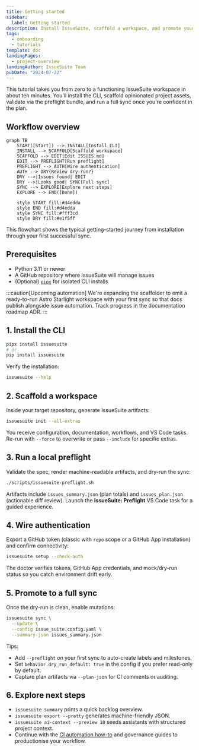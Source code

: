 ```yaml
---
title: Getting started
sidebar:
  label: Getting started
description: Install IssueSuite, scaffold a workspace, and promote your first deterministic GitHub Issues sync.
tags:
  - onboarding
  - tutorials
template: doc
landingPages:
  - project-overview
landingAuthor: IssueSuite Team
pubDate: "2024-07-22"
---
```


This tutorial takes you from zero to a functioning IssueSuite workspace in about ten minutes. You'll install the CLI, scaffold opinionated project assets, validate via the preflight bundle, and run a full sync once you're confident in the plan.

## Workflow overview

```mermaid
graph TB
    START([Start]) --> INSTALL[Install CLI]
    INSTALL --> SCAFFOLD[Scaffold workspace]
    SCAFFOLD --> EDIT[Edit ISSUES.md]
    EDIT --> PREFLIGHT[Run preflight]
    PREFLIGHT --> AUTH[Wire authentication]
    AUTH --> DRY{Review dry-run?}
    DRY -->|Issues found| EDIT
    DRY -->|Looks good| SYNC[Full sync]
    SYNC --> EXPLORE[Explore next steps]
    EXPLORE --> END([Done])

    style START fill:#d4edda
    style END fill:#d4edda
    style SYNC fill:#fff3cd
    style DRY fill:#e1f5ff
```

This flowchart shows the typical getting-started journey from installation through your first successful sync.

## Prerequisites

- Python 3.11 or newer
- A GitHub repository where IssueSuite will manage issues
- (Optional) [`pipx`](https://pypa.github.io/pipx/) for isolated CLI installs

:::caution[Upcoming automation]
We're expanding the scaffolder to emit a ready-to-run Astro Starlight workspace with your first sync so that docs publish alongside issue automation. Track progress in the documentation roadmap ADR.
:::

## 1. Install the CLI

```bash
pipx install issuesuite
# or
pip install issuesuite
```

Verify the installation:

```bash
issuesuite --help
```

## 2. Scaffold a workspace

Inside your target repository, generate IssueSuite artifacts:

```bash
issuesuite init --all-extras
```

You receive configuration, documentation, workflows, and VS Code tasks. Re-run with `--force` to overwrite or pass `--include` for specific extras.

## 3. Run a local preflight

Validate the spec, render machine-readable artifacts, and dry-run the sync:

```bash
./scripts/issuesuite-preflight.sh
```

Artifacts include `issues_summary.json` (plan totals) and `issues_plan.json` (actionable diff review). Launch the **IssueSuite: Preflight** VS Code task for a guided experience.

## 4. Wire authentication

Export a GitHub token (classic with `repo` scope or a GitHub App installation) and confirm connectivity:

```bash
issuesuite setup --check-auth
```

The doctor verifies tokens, GitHub App credentials, and mock/dry-run status so you catch environment drift early.

## 5. Promote to a full sync

Once the dry-run is clean, enable mutations:

```bash
issuesuite sync \
  --update \
  --config issue_suite.config.yaml \
  --summary-json issues_summary.json
```

Tips:

- Add `--preflight` on your first sync to auto-create labels and milestones.
- Set `behavior.dry_run_default: true` in the config if you prefer read-only by default.
- Capture plan artifacts via `--plan-json` for CI comments or auditing.

## 6. Explore next steps

- `issuesuite summary` prints a quick backlog overview.
- `issuesuite export --pretty` generates machine-friendly JSON.
- `issuesuite ai-context --preview 10` seeds assistants with structured project context.
- Continue with the [CI automation how-to](../how-to/automation-ci) and governance guides to productionise your workflow.
